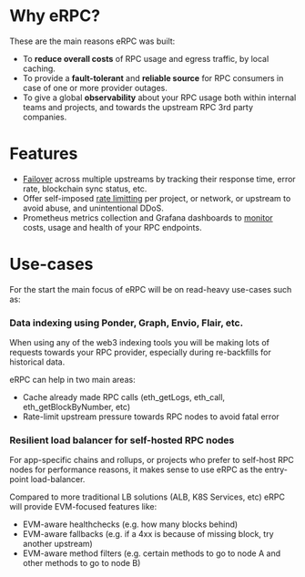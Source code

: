# Why eRPC?

These are the main reasons eRPC was built:

- To **reduce overall costs** of RPC usage and egress traffic, by local caching.
- To provide a **fault-tolerant** and **reliable source** for RPC consumers in case of one or more provider outages.
- To give a global **observability** about your RPC usage both within internal teams and projects, and towards the upstream RPC 3rd party companies.

# Features

- [Failover](/config/failsafe) across multiple upstreams by tracking their response time, error rate, blockchain sync status, etc.
- Offer self-imposed [rate limitting](/rate-limiting) per project, or network, or upstream to avoid abuse, and unintentional DDoS.
- Prometheus metrics collection and Grafana dashboards to [monitor](/operation/monitoring) costs, usage and health of your RPC endpoints.

# Use-cases

For the start the main focus of eRPC will be on read-heavy use-cases such as:

### Data indexing using Ponder, Graph, Envio, Flair, etc.

When using any of the web3 indexing tools you will be making lots of requests towards your RPC provider, especially during re-backfills for historical data.

eRPC can help in two main areas:

- Cache already made RPC calls (eth_getLogs, eth_call, eth_getBlockByNumber, etc)
- Rate-limit upstream pressure towards RPC nodes to avoid fatal error

### Resilient load balancer for self-hosted RPC nodes

For app-specific chains and rollups, or projects who prefer to self-host RPC nodes for performance reasons, it makes sense to use eRPC as the entry-point load-balancer.

Compared to more traditional LB solutions (ALB, K8S Services, etc) eRPC will provide EVM-focused features like:

- EVM-aware healthchecks (e.g. how many blocks behind)
- EVM-aware fallbacks (e.g. if a 4xx is because of missing block, try another upstream)
- EVM-aware method filters (e.g. certain methods to go to node A and other methods to go to node B)
